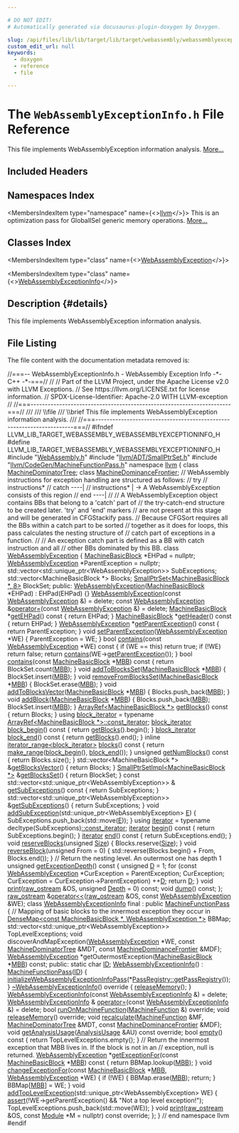 ```yaml
---

# DO NOT EDIT!
# Automatically generated via docusaurus-plugin-doxygen by Doxygen.

slug: /api/files/lib/lib/target/lib/target/webassembly/webassemblyexceptioninfo-h
custom_edit_url: null
keywords:
  - doxygen
  - reference
  - file

---
```





# The `WebAssemblyExceptionInfo.h` File Reference

<DoxygenPage pluginConfig={pluginConfig}>

This file implements WebAssemblyException information analysis. <a href="#details">More...</a>

## Included Headers

<IncludesList>
<IncludesListItem
  filePath="WebAssembly.h"
  permalink="/docs/api/files/lib/lib/target/lib/target/webassembly/webassembly-h"
  isLocal="true" />
<IncludesListItem
  filePath="llvm/ADT/SmallPtrSet.h"
  permalink="/docs/api/files/include/include/llvm/include/llvm/adt/smallptrset-h"
  isLocal="true" />
<IncludesListItem
  filePath="llvm/CodeGen/MachineFunctionPass.h"
  permalink="/docs/api/files/include/include/llvm/include/llvm/codegen/machinefunctionpass-h"
  isLocal="true" />
</IncludesList>

## Namespaces Index

<MembersIndex>

<MembersIndexItem
  type="namespace"
  name={<><a href="/docs/api/namespaces/llvm">llvm</a></>}>
This is an optimization pass for GlobalISel generic memory operations. <a href="/docs/api/namespaces/llvm/#details">More...</a>
</MembersIndexItem>

</MembersIndex>

## Classes Index

<MembersIndex>

<MembersIndexItem
  type="class"
  name={<><a href="/docs/api/classes/llvm/webassemblyexception">WebAssemblyException</a></>}>
</MembersIndexItem>

<MembersIndexItem
  type="class"
  name={<><a href="/docs/api/classes/llvm/webassemblyexceptioninfo">WebAssemblyExceptionInfo</a></>}>
</MembersIndexItem>

</MembersIndex>

## Description {#details}

This file implements WebAssemblyException information analysis.

## File Listing

The file content with the documentation metadata removed is:

<ProgramListing>

<Link id="l00001" /><CodeLine lineNumber="1"><Highlight kind="comment">//===-- WebAssemblyExceptionInfo.h - WebAssembly Exception Info -&#42;- C++ -&#42;-===//</Highlight><Highlight kind="normal"></Highlight></CodeLine>
<Link id="l00002" /><CodeLine lineNumber="2"><Highlight kind="normal"></Highlight><Highlight kind="comment">//</Highlight><Highlight kind="normal"></Highlight></CodeLine>
<Link id="l00003" /><CodeLine lineNumber="3"><Highlight kind="normal"></Highlight><Highlight kind="comment">// Part of the LLVM Project, under the Apache License v2.0 with LLVM Exceptions.</Highlight><Highlight kind="normal"></Highlight></CodeLine>
<Link id="l00004" /><CodeLine lineNumber="4"><Highlight kind="normal"></Highlight><Highlight kind="comment">// See https://llvm.org/LICENSE.txt for license information.</Highlight><Highlight kind="normal"></Highlight></CodeLine>
<Link id="l00005" /><CodeLine lineNumber="5"><Highlight kind="normal"></Highlight><Highlight kind="comment">// SPDX-License-Identifier: Apache-2.0 WITH LLVM-exception</Highlight><Highlight kind="normal"></Highlight></CodeLine>
<Link id="l00006" /><CodeLine lineNumber="6"><Highlight kind="normal"></Highlight><Highlight kind="comment">//</Highlight><Highlight kind="normal"></Highlight></CodeLine>
<Link id="l00007" /><CodeLine lineNumber="7"><Highlight kind="normal"></Highlight><Highlight kind="comment">//===----------------------------------------------------------------------===//</Highlight><Highlight kind="comment"></Highlight></CodeLine>
<Link id="l00008" /><CodeLine lineNumber="8"><Highlight kind="comment">///</Highlight></CodeLine>
<Link id="l00009" /><CodeLine lineNumber="9"><Highlight kind="comment">/// \\file</Highlight></CodeLine>
<Link id="l00010" /><CodeLine lineNumber="10"><Highlight kind="comment">/// \\brief This file implements WebAssemblyException information analysis.</Highlight></CodeLine>
<Link id="l00011" /><CodeLine lineNumber="11"><Highlight kind="comment">///</Highlight><Highlight kind="normal"></Highlight></CodeLine>
<Link id="l00012" /><CodeLine lineNumber="12"><Highlight kind="normal"></Highlight><Highlight kind="comment">//===----------------------------------------------------------------------===//</Highlight><Highlight kind="normal"></Highlight></CodeLine>
<Link id="l00013" /><CodeLine lineNumber="13"><Highlight kind="normal"></Highlight></CodeLine>
<Link id="l00014" /><CodeLine lineNumber="14"><Highlight kind="normal"></Highlight><Highlight kind="preprocessor">#ifndef LLVM&#95;LIB&#95;TARGET&#95;WEBASSEMBLY&#95;WEBASSEMBLYEXCEPTIONINFO&#95;H</Highlight><Highlight kind="normal"></Highlight></CodeLine>
<Link id="l00015" /><CodeLine lineNumber="15"><Highlight kind="normal"></Highlight><Highlight kind="preprocessor">#define LLVM&#95;LIB&#95;TARGET&#95;WEBASSEMBLY&#95;WEBASSEMBLYEXCEPTIONINFO&#95;H</Highlight><Highlight kind="normal"></Highlight></CodeLine>
<Link id="l00016" /><CodeLine lineNumber="16"><Highlight kind="normal"></Highlight></CodeLine>
<Link id="l00017" /><CodeLine lineNumber="17"><Highlight kind="normal"></Highlight><Highlight kind="preprocessor">#include &quot;<a href="/docs/api/files/lib/lib/target/lib/target/webassembly/webassembly-h">WebAssembly.h</a>&quot;</Highlight><Highlight kind="normal"></Highlight></CodeLine>
<Link id="l00018" /><CodeLine lineNumber="18"><Highlight kind="normal"></Highlight><Highlight kind="preprocessor">#include &quot;<a href="/docs/api/files/include/include/llvm/include/llvm/adt/smallptrset-h">llvm/ADT/SmallPtrSet.h</a>&quot;</Highlight><Highlight kind="normal"></Highlight></CodeLine>
<Link id="l00019" /><CodeLine lineNumber="19"><Highlight kind="normal"></Highlight><Highlight kind="preprocessor">#include &quot;<a href="/docs/api/files/include/include/llvm/include/llvm/codegen/machinefunctionpass-h">llvm/CodeGen/MachineFunctionPass.h</a>&quot;</Highlight><Highlight kind="normal"></Highlight></CodeLine>
<Link id="l00020" /><CodeLine lineNumber="20"><Highlight kind="normal"></Highlight></CodeLine>
<Link id="l00021" /><CodeLine lineNumber="21"><Highlight kind="normal"></Highlight><Highlight kind="keyword">namespace </Highlight><Highlight kind="normal"><a href="/docs/api/namespaces/llvm">llvm</a> &#123;</Highlight></CodeLine>
<Link id="l00022" /><CodeLine lineNumber="22"><Highlight kind="normal"></Highlight></CodeLine>
<Link id="l00023" /><CodeLine lineNumber="23"><Highlight kind="normal"></Highlight><Highlight kind="keyword">class </Highlight><Highlight kind="normal"><a href="/docs/api/classes/llvm/machinedominatortree">MachineDominatorTree</a>;</Highlight></CodeLine>
<Link id="l00024" /><CodeLine lineNumber="24"><Highlight kind="normal"></Highlight><Highlight kind="keyword">class </Highlight><Highlight kind="normal"><a href="/docs/api/classes/llvm/machinedominancefrontier">MachineDominanceFrontier</a>;</Highlight></CodeLine>
<Link id="l00025" /><CodeLine lineNumber="25"><Highlight kind="normal"></Highlight></CodeLine>
<Link id="l00026" /><CodeLine lineNumber="26"><Highlight kind="normal"></Highlight><Highlight kind="comment">// WebAssembly instructions for exception handling are structured as follows:</Highlight><Highlight kind="normal"></Highlight></CodeLine>
<Link id="l00027" /><CodeLine lineNumber="27"><Highlight kind="normal"></Highlight><Highlight kind="comment">//   try</Highlight><Highlight kind="normal"></Highlight></CodeLine>
<Link id="l00028" /><CodeLine lineNumber="28"><Highlight kind="normal"></Highlight><Highlight kind="comment">//     instructions&#42;</Highlight><Highlight kind="normal"></Highlight></CodeLine>
<Link id="l00029" /><CodeLine lineNumber="29"><Highlight kind="normal"></Highlight><Highlight kind="comment">//   catch             ----|</Highlight><Highlight kind="normal"></Highlight></CodeLine>
<Link id="l00030" /><CodeLine lineNumber="30"><Highlight kind="normal"></Highlight><Highlight kind="comment">//     instructions&#42;       | -&gt; A WebAssemblyException consists of this region</Highlight><Highlight kind="normal"></Highlight></CodeLine>
<Link id="l00031" /><CodeLine lineNumber="31"><Highlight kind="normal"></Highlight><Highlight kind="comment">//   end               ----|</Highlight><Highlight kind="normal"></Highlight></CodeLine>
<Link id="l00032" /><CodeLine lineNumber="32"><Highlight kind="normal"></Highlight><Highlight kind="comment">//</Highlight><Highlight kind="normal"></Highlight></CodeLine>
<Link id="l00033" /><CodeLine lineNumber="33"><Highlight kind="normal"></Highlight><Highlight kind="comment">// A WebAssemblyException object contains BBs that belong to a &#39;catch&#39; part of</Highlight><Highlight kind="normal"></Highlight></CodeLine>
<Link id="l00034" /><CodeLine lineNumber="34"><Highlight kind="normal"></Highlight><Highlight kind="comment">// the try-catch-end structure to be created later. &#39;try&#39; and &#39;end&#39; markers</Highlight><Highlight kind="normal"></Highlight></CodeLine>
<Link id="l00035" /><CodeLine lineNumber="35"><Highlight kind="normal"></Highlight><Highlight kind="comment">// are not present at this stage and will be generated in CFGStackify pass.</Highlight><Highlight kind="normal"></Highlight></CodeLine>
<Link id="l00036" /><CodeLine lineNumber="36"><Highlight kind="normal"></Highlight><Highlight kind="comment">// Because CFGSort requires all the BBs within a catch part to be sorted</Highlight><Highlight kind="normal"></Highlight></CodeLine>
<Link id="l00037" /><CodeLine lineNumber="37"><Highlight kind="normal"></Highlight><Highlight kind="comment">// together as it does for loops, this pass calculates the nesting structure of</Highlight><Highlight kind="normal"></Highlight></CodeLine>
<Link id="l00038" /><CodeLine lineNumber="38"><Highlight kind="normal"></Highlight><Highlight kind="comment">// catch part of exceptions in a function.</Highlight><Highlight kind="normal"></Highlight></CodeLine>
<Link id="l00039" /><CodeLine lineNumber="39"><Highlight kind="normal"></Highlight><Highlight kind="comment">//</Highlight><Highlight kind="normal"></Highlight></CodeLine>
<Link id="l00040" /><CodeLine lineNumber="40"><Highlight kind="normal"></Highlight><Highlight kind="comment">// An exception catch part is defined as a BB with catch instruction and all</Highlight><Highlight kind="normal"></Highlight></CodeLine>
<Link id="l00041" /><CodeLine lineNumber="41"><Highlight kind="normal"></Highlight><Highlight kind="comment">// other BBs dominated by this BB.</Highlight><Highlight kind="normal"></Highlight></CodeLine>
<Link id="l00042" /><CodeLine lineNumber="42" lineLink="/docs/api/classes/llvm/webassemblyexception"><Highlight kind="normal"></Highlight><Highlight kind="keyword">class </Highlight><Highlight kind="normal"><a href="/docs/api/classes/llvm/webassemblyexception/#ae67da02cdf4cbad3c52e765dce79bf3c">WebAssemblyException</a> &#123;</Highlight></CodeLine>
<Link id="l00043" /><CodeLine lineNumber="43"><Highlight kind="normal">  <a href="/docs/api/classes/llvm/machinebasicblock">MachineBasicBlock</a> &#42;EHPad = </Highlight><Highlight kind="keyword">nullptr</Highlight><Highlight kind="normal">;</Highlight></CodeLine>
<Link id="l00044" /><CodeLine lineNumber="44"><Highlight kind="normal"></Highlight></CodeLine>
<Link id="l00045" /><CodeLine lineNumber="45"><Highlight kind="normal">  <a href="/docs/api/classes/llvm/webassemblyexception/#ae67da02cdf4cbad3c52e765dce79bf3c">WebAssemblyException</a> &#42;ParentException = </Highlight><Highlight kind="keyword">nullptr</Highlight><Highlight kind="normal">;</Highlight></CodeLine>
<Link id="l00046" /><CodeLine lineNumber="46"><Highlight kind="normal">  std::vector&lt;std::unique&#95;ptr&lt;WebAssemblyException&gt;&gt; SubExceptions;</Highlight></CodeLine>
<Link id="l00047" /><CodeLine lineNumber="47"><Highlight kind="normal">  std::vector&lt;MachineBasicBlock &#42;&gt; Blocks;</Highlight></CodeLine>
<Link id="l00048" /><CodeLine lineNumber="48"><Highlight kind="normal">  <a href="/docs/api/classes/llvm/smallptrset">SmallPtrSet&lt;MachineBasicBlock &#42;, 8&gt;</a> BlockSet;</Highlight></CodeLine>
<Link id="l00049" /><CodeLine lineNumber="49"><Highlight kind="normal"></Highlight></CodeLine>
<Link id="l00050" /><CodeLine lineNumber="50"><Highlight kind="normal"></Highlight><Highlight kind="keyword">public</Highlight><Highlight kind="normal">:</Highlight></CodeLine>
<Link id="l00051" /><CodeLine lineNumber="51" lineLink="/docs/api/classes/llvm/webassemblyexception/#ae67da02cdf4cbad3c52e765dce79bf3c"><Highlight kind="normal">  <a href="/docs/api/classes/llvm/webassemblyexception/#ae67da02cdf4cbad3c52e765dce79bf3c">WebAssemblyException</a>(<a href="/docs/api/classes/llvm/machinebasicblock">MachineBasicBlock</a> &#42;EHPad) : EHPad(EHPad) &#123;&#125;</Highlight></CodeLine>
<Link id="l00052" /><CodeLine lineNumber="52" lineLink="/docs/api/classes/llvm/webassemblyexception/#a12c7bc15191901363b69d8edd88401ef"><Highlight kind="normal">  <a href="/docs/api/classes/llvm/webassemblyexception/#a12c7bc15191901363b69d8edd88401ef">WebAssemblyException</a>(</Highlight><Highlight kind="keyword">const</Highlight><Highlight kind="normal"> <a href="/docs/api/classes/llvm/webassemblyexception/#ae67da02cdf4cbad3c52e765dce79bf3c">WebAssemblyException</a> &amp;) = </Highlight><Highlight kind="keyword">delete</Highlight><Highlight kind="normal">;</Highlight></CodeLine>
<Link id="l00053" /><CodeLine lineNumber="53" lineLink="/docs/api/classes/llvm/webassemblyexception/#afea37d680cdeff1770d5f3bbea26adc4"><Highlight kind="normal">  </Highlight><Highlight kind="keyword">const</Highlight><Highlight kind="normal"> <a href="/docs/api/classes/llvm/webassemblyexception/#ae67da02cdf4cbad3c52e765dce79bf3c">WebAssemblyException</a> &amp;<a href="/docs/api/classes/llvm/webassemblyexception/#afea37d680cdeff1770d5f3bbea26adc4">operator=</a>(</Highlight><Highlight kind="keyword">const</Highlight><Highlight kind="normal"> <a href="/docs/api/classes/llvm/webassemblyexception/#ae67da02cdf4cbad3c52e765dce79bf3c">WebAssemblyException</a> &amp;) = </Highlight><Highlight kind="keyword">delete</Highlight><Highlight kind="normal">;</Highlight></CodeLine>
<Link id="l00054" /><CodeLine lineNumber="54"><Highlight kind="normal"></Highlight></CodeLine>
<Link id="l00055" /><CodeLine lineNumber="55" lineLink="/docs/api/classes/llvm/webassemblyexception/#a2538fe0efbbfb28f962c370000970f67"><Highlight kind="normal">  <a href="/docs/api/classes/llvm/machinebasicblock">MachineBasicBlock</a> &#42;<a href="/docs/api/classes/llvm/webassemblyexception/#a2538fe0efbbfb28f962c370000970f67">getEHPad</a>()</Highlight><Highlight kind="keyword"> const </Highlight><Highlight kind="normal">&#123; </Highlight><Highlight kind="keywordflow">return</Highlight><Highlight kind="normal"> EHPad; &#125;</Highlight></CodeLine>
<Link id="l00056" /><CodeLine lineNumber="56" lineLink="/docs/api/classes/llvm/webassemblyexception/#af3c62ae509184a4e512a45a483f83314"><Highlight kind="normal">  <a href="/docs/api/classes/llvm/machinebasicblock">MachineBasicBlock</a> &#42;<a href="/docs/api/classes/llvm/webassemblyexception/#af3c62ae509184a4e512a45a483f83314">getHeader</a>()</Highlight><Highlight kind="keyword"> const </Highlight><Highlight kind="normal">&#123; </Highlight><Highlight kind="keywordflow">return</Highlight><Highlight kind="normal"> EHPad; &#125;</Highlight></CodeLine>
<Link id="l00057" /><CodeLine lineNumber="57" lineLink="/docs/api/classes/llvm/webassemblyexception/#ad027f02907e68f0259c9b804d849764d"><Highlight kind="normal">  <a href="/docs/api/classes/llvm/webassemblyexception/#ae67da02cdf4cbad3c52e765dce79bf3c">WebAssemblyException</a> &#42;<a href="/docs/api/classes/llvm/webassemblyexception/#ad027f02907e68f0259c9b804d849764d">getParentException</a>()</Highlight><Highlight kind="keyword"> const </Highlight><Highlight kind="normal">&#123; </Highlight><Highlight kind="keywordflow">return</Highlight><Highlight kind="normal"> ParentException; &#125;</Highlight></CodeLine>
<Link id="l00058" /><CodeLine lineNumber="58" lineLink="/docs/api/classes/llvm/webassemblyexception/#af9337b7a522536ffb21a3a3e22ce22fe"><Highlight kind="normal">  </Highlight><Highlight kind="keywordtype">void</Highlight><Highlight kind="normal"> <a href="/docs/api/classes/llvm/webassemblyexception/#af9337b7a522536ffb21a3a3e22ce22fe">setParentException</a>(<a href="/docs/api/classes/llvm/webassemblyexception/#ae67da02cdf4cbad3c52e765dce79bf3c">WebAssemblyException</a> &#42;WE) &#123; ParentException = WE; &#125;</Highlight></CodeLine>
<Link id="l00059" /><CodeLine lineNumber="59"><Highlight kind="normal"></Highlight></CodeLine>
<Link id="l00060" /><CodeLine lineNumber="60" lineLink="/docs/api/classes/llvm/webassemblyexception/#a0cfaf59c5901ac9d6e2311c8db80da6c"><Highlight kind="normal">  </Highlight><Highlight kind="keywordtype">bool</Highlight><Highlight kind="normal"> <a href="/docs/api/classes/llvm/webassemblyexception/#a0cfaf59c5901ac9d6e2311c8db80da6c">contains</a>(</Highlight><Highlight kind="keyword">const</Highlight><Highlight kind="normal"> <a href="/docs/api/classes/llvm/webassemblyexception/#ae67da02cdf4cbad3c52e765dce79bf3c">WebAssemblyException</a> &#42;WE)</Highlight><Highlight kind="keyword"> const </Highlight><Highlight kind="normal">&#123;</Highlight></CodeLine>
<Link id="l00061" /><CodeLine lineNumber="61"><Highlight kind="normal">    </Highlight><Highlight kind="keywordflow">if</Highlight><Highlight kind="normal"> (WE == </Highlight><Highlight kind="keyword">this</Highlight><Highlight kind="normal">)</Highlight></CodeLine>
<Link id="l00062" /><CodeLine lineNumber="62"><Highlight kind="normal">      </Highlight><Highlight kind="keywordflow">return</Highlight><Highlight kind="normal"> </Highlight><Highlight kind="keyword">true</Highlight><Highlight kind="normal">;</Highlight></CodeLine>
<Link id="l00063" /><CodeLine lineNumber="63"><Highlight kind="normal">    </Highlight><Highlight kind="keywordflow">if</Highlight><Highlight kind="normal"> (!WE)</Highlight></CodeLine>
<Link id="l00064" /><CodeLine lineNumber="64"><Highlight kind="normal">      </Highlight><Highlight kind="keywordflow">return</Highlight><Highlight kind="normal"> </Highlight><Highlight kind="keyword">false</Highlight><Highlight kind="normal">;</Highlight></CodeLine>
<Link id="l00065" /><CodeLine lineNumber="65"><Highlight kind="normal">    </Highlight><Highlight kind="keywordflow">return</Highlight><Highlight kind="normal"> <a href="/docs/api/classes/llvm/webassemblyexception/#a0cfaf59c5901ac9d6e2311c8db80da6c">contains</a>(WE-&gt;<a href="/docs/api/classes/llvm/webassemblyexception/#ad027f02907e68f0259c9b804d849764d">getParentException</a>());</Highlight></CodeLine>
<Link id="l00066" /><CodeLine lineNumber="66"><Highlight kind="normal">  &#125;</Highlight></CodeLine>
<Link id="l00067" /><CodeLine lineNumber="67" lineLink="/docs/api/classes/llvm/webassemblyexception/#a4ee23cf7941ce4e8e353bfc13f80c28e"><Highlight kind="normal">  </Highlight><Highlight kind="keywordtype">bool</Highlight><Highlight kind="normal"> <a href="/docs/api/classes/llvm/webassemblyexception/#a4ee23cf7941ce4e8e353bfc13f80c28e">contains</a>(</Highlight><Highlight kind="keyword">const</Highlight><Highlight kind="normal"> <a href="/docs/api/classes/llvm/machinebasicblock">MachineBasicBlock</a> &#42;<a href="/docs/api/files/lib/lib/target/lib/target/arm/armslshardening-cpp/#a5958512eae2979bd2eb383977996a600">MBB</a>)</Highlight><Highlight kind="keyword"> const </Highlight><Highlight kind="normal">&#123;</Highlight></CodeLine>
<Link id="l00068" /><CodeLine lineNumber="68"><Highlight kind="normal">    </Highlight><Highlight kind="keywordflow">return</Highlight><Highlight kind="normal"> BlockSet.count(<a href="/docs/api/files/lib/lib/target/lib/target/arm/armslshardening-cpp/#a5958512eae2979bd2eb383977996a600">MBB</a>);</Highlight></CodeLine>
<Link id="l00069" /><CodeLine lineNumber="69"><Highlight kind="normal">  &#125;</Highlight></CodeLine>
<Link id="l00070" /><CodeLine lineNumber="70"><Highlight kind="normal"></Highlight></CodeLine>
<Link id="l00071" /><CodeLine lineNumber="71" lineLink="/docs/api/classes/llvm/webassemblyexception/#a2886337079e5bc554b66969e6165468c"><Highlight kind="normal">  </Highlight><Highlight kind="keywordtype">void</Highlight><Highlight kind="normal"> <a href="/docs/api/classes/llvm/webassemblyexception/#a2886337079e5bc554b66969e6165468c">addToBlocksSet</a>(<a href="/docs/api/classes/llvm/machinebasicblock">MachineBasicBlock</a> &#42;<a href="/docs/api/files/lib/lib/target/lib/target/arm/armslshardening-cpp/#a5958512eae2979bd2eb383977996a600">MBB</a>) &#123; BlockSet.insert(<a href="/docs/api/files/lib/lib/target/lib/target/arm/armslshardening-cpp/#a5958512eae2979bd2eb383977996a600">MBB</a>); &#125;</Highlight></CodeLine>
<Link id="l00072" /><CodeLine lineNumber="72" lineLink="/docs/api/classes/llvm/webassemblyexception/#add7b963a2d31ece61dbde7887a606a85"><Highlight kind="normal">  </Highlight><Highlight kind="keywordtype">void</Highlight><Highlight kind="normal"> <a href="/docs/api/classes/llvm/webassemblyexception/#add7b963a2d31ece61dbde7887a606a85">removeFromBlocksSet</a>(<a href="/docs/api/classes/llvm/machinebasicblock">MachineBasicBlock</a> &#42;<a href="/docs/api/files/lib/lib/target/lib/target/arm/armslshardening-cpp/#a5958512eae2979bd2eb383977996a600">MBB</a>) &#123; BlockSet.erase(<a href="/docs/api/files/lib/lib/target/lib/target/arm/armslshardening-cpp/#a5958512eae2979bd2eb383977996a600">MBB</a>); &#125;</Highlight></CodeLine>
<Link id="l00073" /><CodeLine lineNumber="73" lineLink="/docs/api/classes/llvm/webassemblyexception/#afe2ff3f76cf1d351731ab88eb86c38d0"><Highlight kind="normal">  </Highlight><Highlight kind="keywordtype">void</Highlight><Highlight kind="normal"> <a href="/docs/api/classes/llvm/webassemblyexception/#afe2ff3f76cf1d351731ab88eb86c38d0">addToBlocksVector</a>(<a href="/docs/api/classes/llvm/machinebasicblock">MachineBasicBlock</a> &#42;<a href="/docs/api/files/lib/lib/target/lib/target/arm/armslshardening-cpp/#a5958512eae2979bd2eb383977996a600">MBB</a>) &#123; Blocks.push&#95;back(<a href="/docs/api/files/lib/lib/target/lib/target/arm/armslshardening-cpp/#a5958512eae2979bd2eb383977996a600">MBB</a>); &#125;</Highlight></CodeLine>
<Link id="l00074" /><CodeLine lineNumber="74" lineLink="/docs/api/classes/llvm/webassemblyexception/#aebfe732cd10460d116223eea01e2361e"><Highlight kind="normal">  </Highlight><Highlight kind="keywordtype">void</Highlight><Highlight kind="normal"> <a href="/docs/api/classes/llvm/webassemblyexception/#aebfe732cd10460d116223eea01e2361e">addBlock</a>(<a href="/docs/api/classes/llvm/machinebasicblock">MachineBasicBlock</a> &#42;<a href="/docs/api/files/lib/lib/target/lib/target/arm/armslshardening-cpp/#a5958512eae2979bd2eb383977996a600">MBB</a>) &#123;</Highlight></CodeLine>
<Link id="l00075" /><CodeLine lineNumber="75"><Highlight kind="normal">    Blocks.push&#95;back(<a href="/docs/api/files/lib/lib/target/lib/target/arm/armslshardening-cpp/#a5958512eae2979bd2eb383977996a600">MBB</a>);</Highlight></CodeLine>
<Link id="l00076" /><CodeLine lineNumber="76"><Highlight kind="normal">    BlockSet.insert(<a href="/docs/api/files/lib/lib/target/lib/target/arm/armslshardening-cpp/#a5958512eae2979bd2eb383977996a600">MBB</a>);</Highlight></CodeLine>
<Link id="l00077" /><CodeLine lineNumber="77"><Highlight kind="normal">  &#125;</Highlight></CodeLine>
<Link id="l00078" /><CodeLine lineNumber="78" lineLink="/docs/api/classes/llvm/webassemblyexception/#aaa245ea84068e55bef6a42b7c0d23245"><Highlight kind="normal">  <a href="/docs/api/classes/llvm/arrayref">ArrayRef&lt;MachineBasicBlock &#42;&gt;</a> <a href="/docs/api/classes/llvm/webassemblyexception/#aaa245ea84068e55bef6a42b7c0d23245">getBlocks</a>()</Highlight><Highlight kind="keyword"> const </Highlight><Highlight kind="normal">&#123; </Highlight><Highlight kind="keywordflow">return</Highlight><Highlight kind="normal"> Blocks; &#125;</Highlight></CodeLine>
<Link id="l00079" /><CodeLine lineNumber="79" lineLink="/docs/api/classes/llvm/webassemblyexception/#a8d310bb485d1855c2e6c07c6ab10281b"><Highlight kind="normal">  </Highlight><Highlight kind="keyword">using </Highlight><Highlight kind="normal"><a href="/docs/api/classes/llvm/webassemblyexception/#a8d310bb485d1855c2e6c07c6ab10281b">block&#95;iterator</a> = </Highlight><Highlight kind="keyword">typename</Highlight><Highlight kind="normal"> <a href="/docs/api/classes/llvm/arrayref/#a715fffff3fee0a42f5e52853b4b5b57f">ArrayRef&lt;MachineBasicBlock &#42;&gt;::const&#95;iterator</a>;</Highlight></CodeLine>
<Link id="l00080" /><CodeLine lineNumber="80" lineLink="/docs/api/classes/llvm/webassemblyexception/#a6547fc87de47b3b643e42af3902310e1"><Highlight kind="normal">  <a href="/docs/api/classes/llvm/webassemblyexception/#a8d310bb485d1855c2e6c07c6ab10281b">block&#95;iterator</a> <a href="/docs/api/classes/llvm/webassemblyexception/#a6547fc87de47b3b643e42af3902310e1">block&#95;begin</a>()</Highlight><Highlight kind="keyword"> const </Highlight><Highlight kind="normal">&#123; </Highlight><Highlight kind="keywordflow">return</Highlight><Highlight kind="normal"> <a href="/docs/api/classes/llvm/webassemblyexception/#aaa245ea84068e55bef6a42b7c0d23245">getBlocks</a>().begin(); &#125;</Highlight></CodeLine>
<Link id="l00081" /><CodeLine lineNumber="81" lineLink="/docs/api/classes/llvm/webassemblyexception/#a0b7956ea82bdb8bb3bcff02259f6a9b3"><Highlight kind="normal">  <a href="/docs/api/classes/llvm/webassemblyexception/#a8d310bb485d1855c2e6c07c6ab10281b">block&#95;iterator</a> <a href="/docs/api/classes/llvm/webassemblyexception/#a0b7956ea82bdb8bb3bcff02259f6a9b3">block&#95;end</a>()</Highlight><Highlight kind="keyword"> const </Highlight><Highlight kind="normal">&#123; </Highlight><Highlight kind="keywordflow">return</Highlight><Highlight kind="normal"> <a href="/docs/api/classes/llvm/webassemblyexception/#aaa245ea84068e55bef6a42b7c0d23245">getBlocks</a>().end(); &#125;</Highlight></CodeLine>
<Link id="l00082" /><CodeLine lineNumber="82" lineLink="/docs/api/classes/llvm/webassemblyexception/#a57326ee8f36f47c8c1e95bf8855c4f6e"><Highlight kind="normal">  </Highlight><Highlight kind="keyword">inline</Highlight><Highlight kind="normal"> <a href="/docs/api/classes/llvm/iterator-range">iterator&#95;range&lt;block&#95;iterator&gt;</a> <a href="/docs/api/classes/llvm/webassemblyexception/#a57326ee8f36f47c8c1e95bf8855c4f6e">blocks</a>()</Highlight><Highlight kind="keyword"> const </Highlight><Highlight kind="normal">&#123;</Highlight></CodeLine>
<Link id="l00083" /><CodeLine lineNumber="83"><Highlight kind="normal">    </Highlight><Highlight kind="keywordflow">return</Highlight><Highlight kind="normal"> <a href="/docs/api/namespaces/llvm/#a341215803e83773a3e97860dc291f121">make&#95;range</a>(<a href="/docs/api/classes/llvm/webassemblyexception/#a6547fc87de47b3b643e42af3902310e1">block&#95;begin</a>(), <a href="/docs/api/classes/llvm/webassemblyexception/#a0b7956ea82bdb8bb3bcff02259f6a9b3">block&#95;end</a>());</Highlight></CodeLine>
<Link id="l00084" /><CodeLine lineNumber="84"><Highlight kind="normal">  &#125;</Highlight></CodeLine>
<Link id="l00085" /><CodeLine lineNumber="85" lineLink="/docs/api/classes/llvm/webassemblyexception/#a1eee0a9f3e6d5df87741cefd99d983a5"><Highlight kind="normal">  </Highlight><Highlight kind="keywordtype">unsigned</Highlight><Highlight kind="normal"> <a href="/docs/api/classes/llvm/webassemblyexception/#a1eee0a9f3e6d5df87741cefd99d983a5">getNumBlocks</a>()</Highlight><Highlight kind="keyword"> const </Highlight><Highlight kind="normal">&#123; </Highlight><Highlight kind="keywordflow">return</Highlight><Highlight kind="normal"> Blocks.size(); &#125;</Highlight></CodeLine>
<Link id="l00086" /><CodeLine lineNumber="86" lineLink="/docs/api/classes/llvm/webassemblyexception/#abe0e2c0d0003e571f1acb713a350ba28"><Highlight kind="normal">  std::vector&lt;MachineBasicBlock &#42;&gt; &amp;<a href="/docs/api/classes/llvm/webassemblyexception/#abe0e2c0d0003e571f1acb713a350ba28">getBlocksVector</a>() &#123; </Highlight><Highlight kind="keywordflow">return</Highlight><Highlight kind="normal"> Blocks; &#125;</Highlight></CodeLine>
<Link id="l00087" /><CodeLine lineNumber="87" lineLink="/docs/api/classes/llvm/webassemblyexception/#a60322f5308570bf9259649575c967814"><Highlight kind="normal">  <a href="/docs/api/classes/llvm/smallptrsetimpl">SmallPtrSetImpl&lt;MachineBasicBlock &#42;&gt;</a> &amp;<a href="/docs/api/classes/llvm/webassemblyexception/#a60322f5308570bf9259649575c967814">getBlocksSet</a>() &#123; </Highlight><Highlight kind="keywordflow">return</Highlight><Highlight kind="normal"> BlockSet; &#125;</Highlight></CodeLine>
<Link id="l00088" /><CodeLine lineNumber="88"><Highlight kind="normal"></Highlight></CodeLine>
<Link id="l00089" /><CodeLine lineNumber="89"><Highlight kind="normal">  </Highlight><Highlight kind="keyword">const</Highlight><Highlight kind="normal"> std::vector&lt;std::unique&#95;ptr&lt;WebAssemblyException&gt;&gt; &amp;</Highlight></CodeLine>
<Link id="l00090" /><CodeLine lineNumber="90" lineLink="/docs/api/classes/llvm/webassemblyexception/#a5f8b089cd5571715ed5a1de6d7d5784b"><Highlight kind="normal">  <a href="/docs/api/classes/llvm/webassemblyexception/#a5f8b089cd5571715ed5a1de6d7d5784b">getSubExceptions</a>()</Highlight><Highlight kind="keyword"> const </Highlight><Highlight kind="normal">&#123;</Highlight></CodeLine>
<Link id="l00091" /><CodeLine lineNumber="91"><Highlight kind="normal">    </Highlight><Highlight kind="keywordflow">return</Highlight><Highlight kind="normal"> SubExceptions;</Highlight></CodeLine>
<Link id="l00092" /><CodeLine lineNumber="92"><Highlight kind="normal">  &#125;</Highlight></CodeLine>
<Link id="l00093" /><CodeLine lineNumber="93" lineLink="/docs/api/classes/llvm/webassemblyexception/#a8747e5cf3f4ce00675eaa926bf0cee6c"><Highlight kind="normal">  std::vector&lt;std::unique&#95;ptr&lt;WebAssemblyException&gt;&gt; &amp;<a href="/docs/api/classes/llvm/webassemblyexception/#a8747e5cf3f4ce00675eaa926bf0cee6c">getSubExceptions</a>() &#123;</Highlight></CodeLine>
<Link id="l00094" /><CodeLine lineNumber="94"><Highlight kind="normal">    </Highlight><Highlight kind="keywordflow">return</Highlight><Highlight kind="normal"> SubExceptions;</Highlight></CodeLine>
<Link id="l00095" /><CodeLine lineNumber="95"><Highlight kind="normal">  &#125;</Highlight></CodeLine>
<Link id="l00096" /><CodeLine lineNumber="96" lineLink="/docs/api/classes/llvm/webassemblyexception/#a9bdd60c2c18edd109d1d27be75752ac1"><Highlight kind="normal">  </Highlight><Highlight kind="keywordtype">void</Highlight><Highlight kind="normal"> <a href="/docs/api/classes/llvm/webassemblyexception/#a9bdd60c2c18edd109d1d27be75752ac1">addSubException</a>(std::unique&#95;ptr&lt;WebAssemblyException&gt; <a href="/docs/api/files/lib/lib/ir/builtingcs-cpp/#abb2b3a60ccc38a28239e19a1646e0c8a">E</a>) &#123;</Highlight></CodeLine>
<Link id="l00097" /><CodeLine lineNumber="97"><Highlight kind="normal">    SubExceptions.push&#95;back(std::move(<a href="/docs/api/files/lib/lib/ir/builtingcs-cpp/#abb2b3a60ccc38a28239e19a1646e0c8a">E</a>));</Highlight></CodeLine>
<Link id="l00098" /><CodeLine lineNumber="98"><Highlight kind="normal">  &#125;</Highlight></CodeLine>
<Link id="l00099" /><CodeLine lineNumber="99" lineLink="/docs/api/classes/llvm/webassemblyexception/#af9e33c4662e588167b8a5d23fc37c153"><Highlight kind="normal">  </Highlight><Highlight kind="keyword">using </Highlight><Highlight kind="normal"><a href="/docs/api/classes/llvm/webassemblyexception/#af9e33c4662e588167b8a5d23fc37c153">iterator</a> = </Highlight><Highlight kind="keyword">typename</Highlight><Highlight kind="normal"> </Highlight><Highlight kind="keyword">decltype</Highlight><Highlight kind="normal">(SubExceptions)<a href="/docs/api/classes/llvm/smallvectorimpl">::const&#95;iterator</a>;</Highlight></CodeLine>
<Link id="l00100" /><CodeLine lineNumber="100" lineLink="/docs/api/classes/llvm/webassemblyexception/#a2eb881696c03503013f75936ca030101"><Highlight kind="normal">  <a href="/docs/api/classes/llvm/webassemblyexception/#af9e33c4662e588167b8a5d23fc37c153">iterator</a> <a href="/docs/api/classes/llvm/webassemblyexception/#a2eb881696c03503013f75936ca030101">begin</a>()</Highlight><Highlight kind="keyword"> const </Highlight><Highlight kind="normal">&#123; </Highlight><Highlight kind="keywordflow">return</Highlight><Highlight kind="normal"> SubExceptions.begin(); &#125;</Highlight></CodeLine>
<Link id="l00101" /><CodeLine lineNumber="101" lineLink="/docs/api/classes/llvm/webassemblyexception/#a3e7976b4a083c66751578632a4df1fb5"><Highlight kind="normal">  <a href="/docs/api/classes/llvm/webassemblyexception/#af9e33c4662e588167b8a5d23fc37c153">iterator</a> <a href="/docs/api/classes/llvm/webassemblyexception/#a3e7976b4a083c66751578632a4df1fb5">end</a>()</Highlight><Highlight kind="keyword"> const </Highlight><Highlight kind="normal">&#123; </Highlight><Highlight kind="keywordflow">return</Highlight><Highlight kind="normal"> SubExceptions.end(); &#125;</Highlight></CodeLine>
<Link id="l00102" /><CodeLine lineNumber="102"><Highlight kind="normal"></Highlight></CodeLine>
<Link id="l00103" /><CodeLine lineNumber="103" lineLink="/docs/api/classes/llvm/webassemblyexception/#a5a54053a570eff68cc578048f25bf88f"><Highlight kind="normal">  </Highlight><Highlight kind="keywordtype">void</Highlight><Highlight kind="normal"> <a href="/docs/api/classes/llvm/webassemblyexception/#a5a54053a570eff68cc578048f25bf88f">reserveBlocks</a>(</Highlight><Highlight kind="keywordtype">unsigned</Highlight><Highlight kind="normal"> <a href="/docs/api/files/lib/lib/analysis/inlineorder-cpp/#a7ee6f0cb51c3b9056199e9a0001fe8c3a6f6cb72d544962fa333e2e34ce64f719">Size</a>) &#123; Blocks.reserve(<a href="/docs/api/files/lib/lib/analysis/inlineorder-cpp/#a7ee6f0cb51c3b9056199e9a0001fe8c3a6f6cb72d544962fa333e2e34ce64f719">Size</a>); &#125;</Highlight></CodeLine>
<Link id="l00104" /><CodeLine lineNumber="104" lineLink="/docs/api/classes/llvm/webassemblyexception/#a0478fc062a9f7415ebe07ea443497382"><Highlight kind="normal">  </Highlight><Highlight kind="keywordtype">void</Highlight><Highlight kind="normal"> <a href="/docs/api/classes/llvm/webassemblyexception/#a0478fc062a9f7415ebe07ea443497382">reverseBlock</a>(</Highlight><Highlight kind="keywordtype">unsigned</Highlight><Highlight kind="normal"> From = 0) &#123;</Highlight></CodeLine>
<Link id="l00105" /><CodeLine lineNumber="105"><Highlight kind="normal">    std::reverse(Blocks.begin() + From, Blocks.end());</Highlight></CodeLine>
<Link id="l00106" /><CodeLine lineNumber="106"><Highlight kind="normal">  &#125;</Highlight></CodeLine>
<Link id="l00107" /><CodeLine lineNumber="107"><Highlight kind="normal"></Highlight></CodeLine>
<Link id="l00108" /><CodeLine lineNumber="108"><Highlight kind="normal">  </Highlight><Highlight kind="comment">// Return the nesting level. An outermost one has depth 1</Highlight><Highlight kind="normal"></Highlight></CodeLine>
<Link id="l00109" /><CodeLine lineNumber="109" lineLink="/docs/api/classes/llvm/webassemblyexception/#af171611b3ededb8ab6ecf30e7e93c597"><Highlight kind="normal">  </Highlight><Highlight kind="keywordtype">unsigned</Highlight><Highlight kind="normal"> <a href="/docs/api/classes/llvm/webassemblyexception/#af171611b3ededb8ab6ecf30e7e93c597">getExceptionDepth</a>()</Highlight><Highlight kind="keyword"> const </Highlight><Highlight kind="normal">&#123;</Highlight></CodeLine>
<Link id="l00110" /><CodeLine lineNumber="110"><Highlight kind="normal">    </Highlight><Highlight kind="keywordtype">unsigned</Highlight><Highlight kind="normal"> <a href="/docs/api/files/lib/lib/ir/builtingcs-cpp/#a6a9f043784cf87001c84980afa76da82">D</a> = 1;</Highlight></CodeLine>
<Link id="l00111" /><CodeLine lineNumber="111"><Highlight kind="normal">    </Highlight><Highlight kind="keywordflow">for</Highlight><Highlight kind="normal"> (</Highlight><Highlight kind="keyword">const</Highlight><Highlight kind="normal"> <a href="/docs/api/classes/llvm/webassemblyexception/#ae67da02cdf4cbad3c52e765dce79bf3c">WebAssemblyException</a> &#42;CurException = ParentException;</Highlight></CodeLine>
<Link id="l00112" /><CodeLine lineNumber="112"><Highlight kind="normal">         CurException; CurException = CurException-&gt;ParentException)</Highlight></CodeLine>
<Link id="l00113" /><CodeLine lineNumber="113"><Highlight kind="normal">      ++<a href="/docs/api/files/lib/lib/ir/builtingcs-cpp/#a6a9f043784cf87001c84980afa76da82">D</a>;</Highlight></CodeLine>
<Link id="l00114" /><CodeLine lineNumber="114"><Highlight kind="normal">    </Highlight><Highlight kind="keywordflow">return</Highlight><Highlight kind="normal"> <a href="/docs/api/files/lib/lib/ir/builtingcs-cpp/#a6a9f043784cf87001c84980afa76da82">D</a>;</Highlight></CodeLine>
<Link id="l00115" /><CodeLine lineNumber="115"><Highlight kind="normal">  &#125;</Highlight></CodeLine>
<Link id="l00116" /><CodeLine lineNumber="116"><Highlight kind="normal"></Highlight></CodeLine>
<Link id="l00117" /><CodeLine lineNumber="117"><Highlight kind="normal">  </Highlight><Highlight kind="keywordtype">void</Highlight><Highlight kind="normal"> <a href="/docs/api/classes/llvm/webassemblyexception/#a0c81702b40d9a9c4959074ba7387ce6e">print</a>(<a href="/docs/api/classes/llvm/raw-ostream">raw&#95;ostream</a> &amp;OS, </Highlight><Highlight kind="keywordtype">unsigned</Highlight><Highlight kind="normal"> <a href="/docs/api/namespaces/llvm/#a1eb5609345b906d024fbf9e4bc1adc06afe578efb7ca235af77fb0eef7edcf639">Depth</a> = 0) </Highlight><Highlight kind="keyword">const</Highlight><Highlight kind="normal">;</Highlight></CodeLine>
<Link id="l00118" /><CodeLine lineNumber="118"><Highlight kind="normal">  </Highlight><Highlight kind="keywordtype">void</Highlight><Highlight kind="normal"> <a href="/docs/api/classes/llvm/webassemblyexception/#a30c6b4e0f84f2a6f472f1973316e05b6">dump</a>() </Highlight><Highlight kind="keyword">const</Highlight><Highlight kind="normal">;</Highlight></CodeLine>
<Link id="l00119" /><CodeLine lineNumber="119"><Highlight kind="normal">&#125;;</Highlight></CodeLine>
<Link id="l00120" /><CodeLine lineNumber="120"><Highlight kind="normal"></Highlight></CodeLine>
<Link id="l00121" /><CodeLine lineNumber="121" lineLink="/docs/api/namespaces/llvm/#ae88710c68bf5390bb2eb70f623a07951"><Highlight kind="normal"><a href="/docs/api/classes/llvm/raw-ostream">raw&#95;ostream</a> &amp;<a href="/docs/api/namespaces/llvm/#ab89f1db02887aa569176f0e29622eb47">operator&lt;&lt;</a>(<a href="/docs/api/classes/llvm/raw-ostream">raw&#95;ostream</a> &amp;OS, </Highlight><Highlight kind="keyword">const</Highlight><Highlight kind="normal"> <a href="/docs/api/classes/llvm/webassemblyexception">WebAssemblyException</a> &amp;WE);</Highlight></CodeLine>
<Link id="l00122" /><CodeLine lineNumber="122"><Highlight kind="normal"></Highlight></CodeLine>
<Link id="l00123" /><CodeLine lineNumber="123" lineLink="/docs/api/classes/llvm/webassemblyexceptioninfo"><Highlight kind="normal"></Highlight><Highlight kind="keyword">class </Highlight><Highlight kind="normal"><a href="/docs/api/classes/llvm/webassemblyexceptioninfo/#a01e8781117a022f78c5e81e26d7553c1">WebAssemblyExceptionInfo</a> final : </Highlight><Highlight kind="keyword">public</Highlight><Highlight kind="normal"> <a href="/docs/api/classes/llvm/machinefunctionpass/#a29c81d2386f4a727c6d33413807530c8">MachineFunctionPass</a> &#123;</Highlight></CodeLine>
<Link id="l00124" /><CodeLine lineNumber="124"><Highlight kind="normal">  </Highlight><Highlight kind="comment">// Mapping of basic blocks to the innermost exception they occur in</Highlight><Highlight kind="normal"></Highlight></CodeLine>
<Link id="l00125" /><CodeLine lineNumber="125"><Highlight kind="normal">  <a href="/docs/api/classes/llvm/densemap">DenseMap&lt;const MachineBasicBlock &#42;, WebAssemblyException &#42;&gt;</a> BBMap;</Highlight></CodeLine>
<Link id="l00126" /><CodeLine lineNumber="126"><Highlight kind="normal">  std::vector&lt;std::unique&#95;ptr&lt;WebAssemblyException&gt;&gt; TopLevelExceptions;</Highlight></CodeLine>
<Link id="l00127" /><CodeLine lineNumber="127"><Highlight kind="normal"></Highlight></CodeLine>
<Link id="l00128" /><CodeLine lineNumber="128"><Highlight kind="normal">  </Highlight><Highlight kind="keywordtype">void</Highlight><Highlight kind="normal"> discoverAndMapException(<a href="/docs/api/classes/llvm/webassemblyexception">WebAssemblyException</a> &#42;WE,</Highlight></CodeLine>
<Link id="l00129" /><CodeLine lineNumber="129"><Highlight kind="normal">                               </Highlight><Highlight kind="keyword">const</Highlight><Highlight kind="normal"> <a href="/docs/api/classes/llvm/machinedominatortree">MachineDominatorTree</a> &amp;MDT,</Highlight></CodeLine>
<Link id="l00130" /><CodeLine lineNumber="130"><Highlight kind="normal">                               </Highlight><Highlight kind="keyword">const</Highlight><Highlight kind="normal"> <a href="/docs/api/classes/llvm/machinedominancefrontier">MachineDominanceFrontier</a> &amp;MDF);</Highlight></CodeLine>
<Link id="l00131" /><CodeLine lineNumber="131"><Highlight kind="normal">  <a href="/docs/api/classes/llvm/webassemblyexception">WebAssemblyException</a> &#42;getOutermostException(<a href="/docs/api/classes/llvm/machinebasicblock">MachineBasicBlock</a> &#42;<a href="/docs/api/files/lib/lib/target/lib/target/arm/armslshardening-cpp/#a5958512eae2979bd2eb383977996a600">MBB</a>) </Highlight><Highlight kind="keyword">const</Highlight><Highlight kind="normal">;</Highlight></CodeLine>
<Link id="l00132" /><CodeLine lineNumber="132"><Highlight kind="normal"></Highlight></CodeLine>
<Link id="l00133" /><CodeLine lineNumber="133"><Highlight kind="normal"></Highlight><Highlight kind="keyword">public</Highlight><Highlight kind="normal">:</Highlight></CodeLine>
<Link id="l00134" /><CodeLine lineNumber="134" lineLink="/docs/api/classes/llvm/webassemblyexceptioninfo/#a16ea6cc6400fa3caaa0022ce1e19856a"><Highlight kind="normal">  </Highlight><Highlight kind="keyword">static</Highlight><Highlight kind="normal"> </Highlight><Highlight kind="keywordtype">char</Highlight><Highlight kind="normal"> <a href="/docs/api/classes/llvm/webassemblyexceptioninfo/#a16ea6cc6400fa3caaa0022ce1e19856a">ID</a>;</Highlight></CodeLine>
<Link id="l00135" /><CodeLine lineNumber="135" lineLink="/docs/api/classes/llvm/webassemblyexceptioninfo/#a01e8781117a022f78c5e81e26d7553c1"><Highlight kind="normal">  <a href="/docs/api/classes/llvm/webassemblyexceptioninfo/#a01e8781117a022f78c5e81e26d7553c1">WebAssemblyExceptionInfo</a>() : <a href="/docs/api/classes/llvm/machinefunctionpass/#a29c81d2386f4a727c6d33413807530c8">MachineFunctionPass</a>(<a href="/docs/api/classes/llvm/webassemblyexceptioninfo/#a16ea6cc6400fa3caaa0022ce1e19856a">ID</a>) &#123;</Highlight></CodeLine>
<Link id="l00136" /><CodeLine lineNumber="136"><Highlight kind="normal">    <a href="/docs/api/namespaces/llvm/#a3e3f450b1f8c41aadd499a4d94952d70">initializeWebAssemblyExceptionInfoPass</a>(&#42;<a href="/docs/api/classes/llvm/passregistry/#a05a729900b76c89e808c6c3094921b2f">PassRegistry::getPassRegistry</a>());</Highlight></CodeLine>
<Link id="l00137" /><CodeLine lineNumber="137"><Highlight kind="normal">  &#125;</Highlight></CodeLine>
<Link id="l00138" /><CodeLine lineNumber="138" lineLink="/docs/api/classes/llvm/webassemblyexceptioninfo/#a05810267c2d6937bec18aafc49af9b80"><Highlight kind="normal">  <a href="/docs/api/classes/llvm/webassemblyexceptioninfo/#a05810267c2d6937bec18aafc49af9b80">~WebAssemblyExceptionInfo</a>()</Highlight><Highlight kind="keyword"> override </Highlight><Highlight kind="normal">&#123; <a href="/docs/api/classes/llvm/webassemblyexceptioninfo/#acc54429e66dfab2b219d3315f0d5f7a2">releaseMemory</a>(); &#125;</Highlight></CodeLine>
<Link id="l00139" /><CodeLine lineNumber="139" lineLink="/docs/api/classes/llvm/webassemblyexceptioninfo/#af614e3717df6af268302288df905adb7"><Highlight kind="normal">  <a href="/docs/api/classes/llvm/webassemblyexceptioninfo/#af614e3717df6af268302288df905adb7">WebAssemblyExceptionInfo</a>(</Highlight><Highlight kind="keyword">const</Highlight><Highlight kind="normal"> <a href="/docs/api/classes/llvm/webassemblyexceptioninfo/#a01e8781117a022f78c5e81e26d7553c1">WebAssemblyExceptionInfo</a> &amp;) = </Highlight><Highlight kind="keyword">delete</Highlight><Highlight kind="normal">;</Highlight></CodeLine>
<Link id="l00140" /><CodeLine lineNumber="140"><Highlight kind="normal">  <a href="/docs/api/classes/llvm/webassemblyexceptioninfo/#a01e8781117a022f78c5e81e26d7553c1">WebAssemblyExceptionInfo</a> &amp;</Highlight></CodeLine>
<Link id="l00141" /><CodeLine lineNumber="141" lineLink="/docs/api/classes/llvm/webassemblyexceptioninfo/#acc0377bd0e005caa48a6b2b34ca08f01"><Highlight kind="normal">  <a href="/docs/api/classes/llvm/webassemblyexceptioninfo/#acc0377bd0e005caa48a6b2b34ca08f01">operator=</a>(</Highlight><Highlight kind="keyword">const</Highlight><Highlight kind="normal"> <a href="/docs/api/classes/llvm/webassemblyexceptioninfo/#a01e8781117a022f78c5e81e26d7553c1">WebAssemblyExceptionInfo</a> &amp;) = </Highlight><Highlight kind="keyword">delete</Highlight><Highlight kind="normal">;</Highlight></CodeLine>
<Link id="l00142" /><CodeLine lineNumber="142"><Highlight kind="normal"></Highlight></CodeLine>
<Link id="l00143" /><CodeLine lineNumber="143"><Highlight kind="normal">  </Highlight><Highlight kind="keywordtype">bool</Highlight><Highlight kind="normal"> <a href="/docs/api/classes/llvm/webassemblyexceptioninfo/#a2997d996c3268cfbd8751029c819e58b">runOnMachineFunction</a>(<a href="/docs/api/classes/llvm/machinefunction">MachineFunction</a> &amp;) </Highlight><Highlight kind="keyword">override</Highlight><Highlight kind="normal">;</Highlight></CodeLine>
<Link id="l00144" /><CodeLine lineNumber="144"><Highlight kind="normal">  </Highlight><Highlight kind="keywordtype">void</Highlight><Highlight kind="normal"> <a href="/docs/api/classes/llvm/webassemblyexceptioninfo/#acc54429e66dfab2b219d3315f0d5f7a2">releaseMemory</a>() </Highlight><Highlight kind="keyword">override</Highlight><Highlight kind="normal">;</Highlight></CodeLine>
<Link id="l00145" /><CodeLine lineNumber="145"><Highlight kind="normal">  </Highlight><Highlight kind="keywordtype">void</Highlight><Highlight kind="normal"> <a href="/docs/api/classes/llvm/webassemblyexceptioninfo/#a6248704cecd958d5eeb84fa3536fc78c">recalculate</a>(<a href="/docs/api/classes/llvm/machinefunction">MachineFunction</a> &amp;MF, <a href="/docs/api/classes/llvm/machinedominatortree">MachineDominatorTree</a> &amp;MDT,</Highlight></CodeLine>
<Link id="l00146" /><CodeLine lineNumber="146"><Highlight kind="normal">                   </Highlight><Highlight kind="keyword">const</Highlight><Highlight kind="normal"> <a href="/docs/api/classes/llvm/machinedominancefrontier">MachineDominanceFrontier</a> &amp;MDF);</Highlight></CodeLine>
<Link id="l00147" /><CodeLine lineNumber="147"><Highlight kind="normal">  </Highlight><Highlight kind="keywordtype">void</Highlight><Highlight kind="normal"> <a href="/docs/api/classes/llvm/webassemblyexceptioninfo/#a486fb725db438a958960d6c37d6b7d99">getAnalysisUsage</a>(<a href="/docs/api/classes/llvm/analysisusage">AnalysisUsage</a> &amp;AU) </Highlight><Highlight kind="keyword">const override</Highlight><Highlight kind="normal">;</Highlight></CodeLine>
<Link id="l00148" /><CodeLine lineNumber="148"><Highlight kind="normal"></Highlight></CodeLine>
<Link id="l00149" /><CodeLine lineNumber="149" lineLink="/docs/api/classes/llvm/webassemblyexceptioninfo/#a0308a40c3c3953a9a5f724fe8266b63b"><Highlight kind="normal">  </Highlight><Highlight kind="keywordtype">bool</Highlight><Highlight kind="normal"> <a href="/docs/api/classes/llvm/webassemblyexceptioninfo/#a0308a40c3c3953a9a5f724fe8266b63b">empty</a>()</Highlight><Highlight kind="keyword"> const </Highlight><Highlight kind="normal">&#123; </Highlight><Highlight kind="keywordflow">return</Highlight><Highlight kind="normal"> TopLevelExceptions.empty(); &#125;</Highlight></CodeLine>
<Link id="l00150" /><CodeLine lineNumber="150"><Highlight kind="normal"></Highlight></CodeLine>
<Link id="l00151" /><CodeLine lineNumber="151"><Highlight kind="normal">  </Highlight><Highlight kind="comment">// Return the innermost exception that MBB lives in. If the block is not in an</Highlight><Highlight kind="normal"></Highlight></CodeLine>
<Link id="l00152" /><CodeLine lineNumber="152"><Highlight kind="normal">  </Highlight><Highlight kind="comment">// exception, null is returned.</Highlight><Highlight kind="normal"></Highlight></CodeLine>
<Link id="l00153" /><CodeLine lineNumber="153" lineLink="/docs/api/classes/llvm/webassemblyexceptioninfo/#aabb5b15815873208e9a7474c06faf834"><Highlight kind="normal">  <a href="/docs/api/classes/llvm/webassemblyexception">WebAssemblyException</a> &#42;<a href="/docs/api/classes/llvm/webassemblyexceptioninfo/#aabb5b15815873208e9a7474c06faf834">getExceptionFor</a>(</Highlight><Highlight kind="keyword">const</Highlight><Highlight kind="normal"> <a href="/docs/api/classes/llvm/machinebasicblock">MachineBasicBlock</a> &#42;<a href="/docs/api/files/lib/lib/target/lib/target/arm/armslshardening-cpp/#a5958512eae2979bd2eb383977996a600">MBB</a>)</Highlight><Highlight kind="keyword"> const </Highlight><Highlight kind="normal">&#123;</Highlight></CodeLine>
<Link id="l00154" /><CodeLine lineNumber="154"><Highlight kind="normal">    </Highlight><Highlight kind="keywordflow">return</Highlight><Highlight kind="normal"> BBMap.lookup(<a href="/docs/api/files/lib/lib/target/lib/target/arm/armslshardening-cpp/#a5958512eae2979bd2eb383977996a600">MBB</a>);</Highlight></CodeLine>
<Link id="l00155" /><CodeLine lineNumber="155"><Highlight kind="normal">  &#125;</Highlight></CodeLine>
<Link id="l00156" /><CodeLine lineNumber="156"><Highlight kind="normal"></Highlight></CodeLine>
<Link id="l00157" /><CodeLine lineNumber="157" lineLink="/docs/api/classes/llvm/webassemblyexceptioninfo/#a200013acc65f7886b4147da042ac8ab7"><Highlight kind="normal">  </Highlight><Highlight kind="keywordtype">void</Highlight><Highlight kind="normal"> <a href="/docs/api/classes/llvm/webassemblyexceptioninfo/#a200013acc65f7886b4147da042ac8ab7">changeExceptionFor</a>(</Highlight><Highlight kind="keyword">const</Highlight><Highlight kind="normal"> <a href="/docs/api/classes/llvm/machinebasicblock">MachineBasicBlock</a> &#42;<a href="/docs/api/files/lib/lib/target/lib/target/arm/armslshardening-cpp/#a5958512eae2979bd2eb383977996a600">MBB</a>,</Highlight></CodeLine>
<Link id="l00158" /><CodeLine lineNumber="158"><Highlight kind="normal">                          <a href="/docs/api/classes/llvm/webassemblyexception">WebAssemblyException</a> &#42;WE) &#123;</Highlight></CodeLine>
<Link id="l00159" /><CodeLine lineNumber="159"><Highlight kind="normal">    </Highlight><Highlight kind="keywordflow">if</Highlight><Highlight kind="normal"> (!WE) &#123;</Highlight></CodeLine>
<Link id="l00160" /><CodeLine lineNumber="160"><Highlight kind="normal">      BBMap.erase(<a href="/docs/api/files/lib/lib/target/lib/target/arm/armslshardening-cpp/#a5958512eae2979bd2eb383977996a600">MBB</a>);</Highlight></CodeLine>
<Link id="l00161" /><CodeLine lineNumber="161"><Highlight kind="normal">      </Highlight><Highlight kind="keywordflow">return</Highlight><Highlight kind="normal">;</Highlight></CodeLine>
<Link id="l00162" /><CodeLine lineNumber="162"><Highlight kind="normal">    &#125;</Highlight></CodeLine>
<Link id="l00163" /><CodeLine lineNumber="163"><Highlight kind="normal">    BBMap&#91;<a href="/docs/api/files/lib/lib/target/lib/target/arm/armslshardening-cpp/#a5958512eae2979bd2eb383977996a600">MBB</a>&#93; = WE;</Highlight></CodeLine>
<Link id="l00164" /><CodeLine lineNumber="164"><Highlight kind="normal">  &#125;</Highlight></CodeLine>
<Link id="l00165" /><CodeLine lineNumber="165"><Highlight kind="normal"></Highlight></CodeLine>
<Link id="l00166" /><CodeLine lineNumber="166" lineLink="/docs/api/classes/llvm/webassemblyexceptioninfo/#a385fdfc334d8f98200b9d7218cf3e613"><Highlight kind="normal">  </Highlight><Highlight kind="keywordtype">void</Highlight><Highlight kind="normal"> <a href="/docs/api/classes/llvm/webassemblyexceptioninfo/#a385fdfc334d8f98200b9d7218cf3e613">addTopLevelException</a>(std::unique&#95;ptr&lt;WebAssemblyException&gt; WE) &#123;</Highlight></CodeLine>
<Link id="l00167" /><CodeLine lineNumber="167"><Highlight kind="normal">    <a href="/docs/api/files/lib/lib/target/lib/target/amdgpu/silowercontrolflow-cpp/#a4868c5d81c5ccc98c47aeab6244346a0">assert</a>(!WE-&gt;getParentException() &amp;&amp; </Highlight><Highlight kind="stringliteral">&quot;Not a top level exception!&quot;</Highlight><Highlight kind="normal">);</Highlight></CodeLine>
<Link id="l00168" /><CodeLine lineNumber="168"><Highlight kind="normal">    TopLevelExceptions.push&#95;back(std::move(WE));</Highlight></CodeLine>
<Link id="l00169" /><CodeLine lineNumber="169"><Highlight kind="normal">  &#125;</Highlight></CodeLine>
<Link id="l00170" /><CodeLine lineNumber="170"><Highlight kind="normal"></Highlight></CodeLine>
<Link id="l00171" /><CodeLine lineNumber="171"><Highlight kind="normal">  </Highlight><Highlight kind="keywordtype">void</Highlight><Highlight kind="normal"> <a href="/docs/api/classes/llvm/webassemblyexceptioninfo/#aae7a0ff51634a2189591f2e3b63e321b">print</a>(<a href="/docs/api/classes/llvm/raw-ostream">raw&#95;ostream</a> &amp;OS, </Highlight><Highlight kind="keyword">const</Highlight><Highlight kind="normal"> <a href="/docs/api/classes/llvm/module">Module</a> &#42;M = </Highlight><Highlight kind="keyword">nullptr</Highlight><Highlight kind="normal">) </Highlight><Highlight kind="keyword">const override</Highlight><Highlight kind="normal">;</Highlight></CodeLine>
<Link id="l00172" /><CodeLine lineNumber="172"><Highlight kind="normal">&#125;;</Highlight></CodeLine>
<Link id="l00173" /><CodeLine lineNumber="173"><Highlight kind="normal"></Highlight></CodeLine>
<Link id="l00174" /><CodeLine lineNumber="174"><Highlight kind="normal">&#125; </Highlight><Highlight kind="comment">// end namespace llvm</Highlight><Highlight kind="normal"></Highlight></CodeLine>
<Link id="l00175" /><CodeLine lineNumber="175"><Highlight kind="normal"></Highlight></CodeLine>
<Link id="l00176" /><CodeLine lineNumber="176"><Highlight kind="normal"></Highlight><Highlight kind="preprocessor">#endif</Highlight></CodeLine>

</ProgramListing>


</DoxygenPage>
